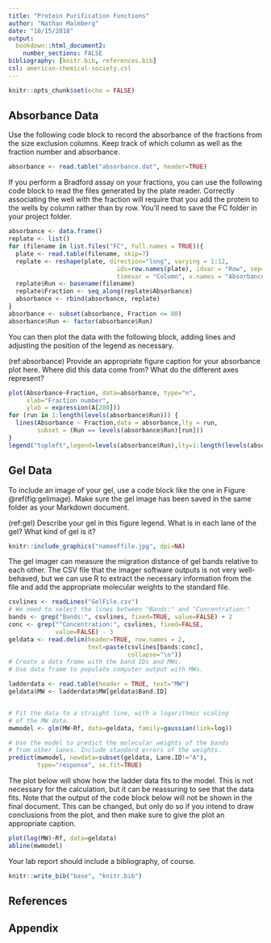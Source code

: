 ```yaml
---
title: "Protein Purification Functions"
author: "Nathan Malmberg"
date: "10/15/2018"
output: 
  bookdown::html_document2:
    number_sections: FALSE
bibliography: [knitr.bib, references.bib]
csl: american-chemical-society.csl
---
```


```r
knitr::opts_chunk$set(echo = FALSE)
```

## Absorbance Data

Use the following code block to record the absorbance of the fractions from the size exclusion columns. Keep track of which column as well as the fraction number and absorbance.

```r
absorbance <- read.table("absorbance.dat", header=TRUE)
```

If you perform a Bradford assay on your fractions, you can use the following
code block to read the files generated by the plate reader. Correctly
associating the well with the fraction will require that you add the protein
to the wells by column rather than by row. You'll need to
save the FC folder in your project folder.

```r
absorbance <- data.frame()
replate <- list()
for (filename in list.files("FC", full.names = TRUE)){
  plate <- read.table(filename, skip=7)
  replate <- reshape(plate, direction="long", varying = 1:12,
                              ids=row.names(plate), idvar = "Row", sep="",
                              timevar = "Column", v.names = "Absorbance")
  replate$Run <- basename(filename)
  replate$Fraction <- seq_along(replate$Absorbance)
  absorbance <- rbind(absorbance, replate)
}
absorbance <- subset(absorbance, Fraction <= 80)
absorbance$Run <- factor(absorbance$Run)
```

You can then plot the data with the following block, adding lines and adjusting the position of the legend as necessary.

(ref:absorbance) Provide an appropriate figure caption for your absorbance plot here. Where did this data come from? What do the different axes represent?

```r
plot(Absorbance~Fraction, data=absorbance, type="n",
     xlab="Fraction number",
     ylab = expression(A[280]))
for (run in 1:length(levels(absorbance$Run))) {
  lines(Absorbance ~ Fraction,data = absorbance,lty = run,
        subset = (Run == levels(absorbance$Run)[run]))
}
legend("topleft",legend=levels(absorbance$Run),lty=1:length(levels(absorbance$Run)))
```

## Gel Data

To include an image of your gel, use a code block like the one in Figure \@ref(fig:gelimage). Make sure the gel image has been saved in the same folder as your Markdown document.

(ref:gel) Describe your gel in this figure legend. What is in each lane of the gel? What kind of gel is it?

```r
knitr::include_graphics("nameoffile.jpg", dpi=NA)
```

The gel imager can measure the migration distance of gel bands relative to each other. The CSV file that the imager software outputs is not very well-behaved, but we can use R to extract the necessary information from the file and add the appropriate molecular weights to the standard file.

```r
csvlines <- readLines("GelFile.csv")
# We need to select the lines between "Bands:" and "Concentration:"
bands <- grep("Bands:", csvlines, fixed=TRUE, value=FALSE) + 2
conc <- grep("^Concentration:", csvlines, fixed=FALSE,
             value=FALSE) - 3
geldata <- read.delim(header=TRUE, row.names = 2,
                      text=paste(csvlines[bands:conc],
                                 collapse="\n"))
# Create a data frame with the band IDs and MWs.
# Use data frame to populate computer output with MWs.

ladderdata <- read.table(header = TRUE, text="MW")
geldata$MW <- ladderdata$MW[geldata$Band.ID]


# Fit the data to a straight line, with a logarithmic scaling
# of the MW data.
mwmodel <- glm(MW~Rf, data=geldata, family=gaussian(link=log))

# Use the model to predict the molecular weights of the bands
# from other lanes. Include standard errors of the weights.
predict(mwmodel, newdata=subset(geldata, Lane.ID!="A"),
        type="response", se.fit=TRUE)
```

The plot below will show how the ladder data fits to the model. This is not necessary for the calculation, but it can be reassuring to see that the data fits.
Note that the output of the code block below will not be shown in the final document. This can be changed, but only do so if you intend to draw conclusions from the plot, and then make sure to give the plot an appropriate caption.

```r
plot(log(MW)~Rf, data=geldata)
abline(mwmodel)
```

Your lab report should include a bibliography, of course.

```r
knitr::write_bib("base", "knitr.bib")
```

## References

<div id="refs"></div>

## Appendix

```r
```

